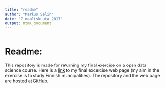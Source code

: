 ```yaml
---
title: "readme"
author: "Markus Selin"
date: "7 maaliskuuta 2017"
output: html_document
---
```


```r

```

# Readme:

This repository is made for returning my final exercise on a open data science course. Here is a [link](https://github.com/MSatHY/IODS-final.git) to my final excercise web page (my aim in the exercise is to study Finnish muncipalities). The repository and the web page are hosted at [GitHub](https://github.com/).

